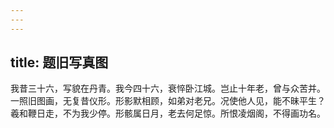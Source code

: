 ```yaml
---
---
---
```

title: 题旧写真图
---



我昔三十六，写貌在丹青。我今四十六，衰悴卧江城。岂止十年老，曾与众苦并。一照旧图画，无复昔仪形。形影默相顾，如弟对老兄。况使他人见，能不昧平生？羲和鞭日走，不为我少停。形骸属日月，老去何足惊。所恨凌烟阁，不得画功名。